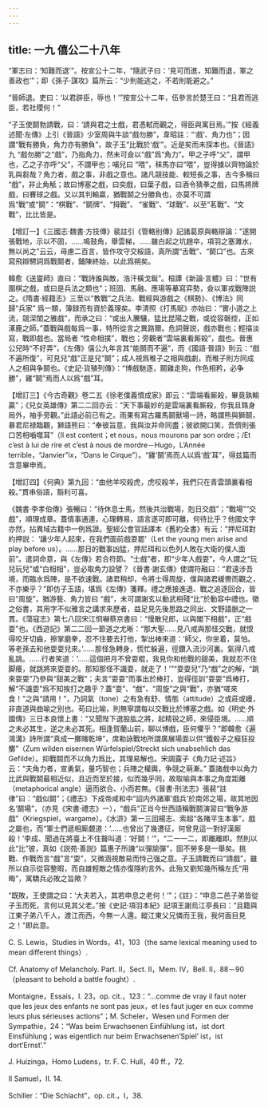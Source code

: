```yaml
---
---
---
```

title: 一九 僖公二十八年
---




“軍志曰：‘知難而退’”。按宣公十二年，“隨武子曰：‘見可而進，知難而退，軍之善政也’”；即《孫子·謀攻》篇所云：“少則能逃之，不若則能避之。”

“晉師退。吏曰：‘以君辟臣，辱也！’”按宣公十二年，伍參言於楚王曰：“且君而逃臣，若社稷何！”

“子玉使鬬勃請戰，曰：‘請與君之士戲，君憑軾而觀之，得臣與寓目焉。’”按《經義述聞·左傳》上引《晉語》少室周與牛談“戲勿勝”，韋昭註：“‘戲’、角力也”；因謂“戰有勝負，角力亦有勝負”，故子玉“比戰於‘戲’”。近是矣而未探本也。《晉語》九 “戲勿勝”之“戲”，乃指角力，然未可僉以“戲”爲“角力”。甲之子呼“父”，謂甲也，乙之子亦呼“父”，不謂甲也；哺兒曰 “喂”，秣馬亦曰“喂”，豈得據以齊物論於乳與芻哉？角力者，戲之事，非戲之意也。諸凡競技能、較短長之事，古今多稱曰 “戲”，非止角觝；故曰博塞之戲，曰奕戲，曰葉子戲，曰酒令猜拳之戲，曰馬將牌戲，曰賽球之戲。又以其判輸贏，猶戰鬬之分勝負也，亦莫不可謂爲“戰”或“鬬”：“棋戰”、“鬬牌”、“拇戰”、 “雀戰”、“球戰”、以至“茗戰”、“文戰”，比比皆是。

【增訂一】《三國志·魏書·方技傳》裴註引《管輅别傳》記諸葛原與輅辯論：“遂開張戰地，示以不固，……鳴鼓角，舉雲梯，……雖白起之坑趙卒，項羽之塞濉水，無以尚之”云云，毋慮二百言，皆作攻守交綏語，真所謂“舌戰”、“鬬口”也。古來寫飛辯騁詞爲戰鬬者，鋪陳終始，以此爲朔矣。

韓愈《送靈師》直曰：“戰詩誰與敵，浩汗橫戈鋋”。桓譚《新論·言體》曰：“世有圍棋之戲，或曰是兵法之類也”；班固、馬融、應瑒等摹寫弈勢，僉以軍戎戰陣説之。《隋書·經籍志》三至以“教戰”之兵法、戰經與游戲之《棋勢》、《博法》同歸“兵家” 爲一類，簿録而有資於義理矣。李清照《打馬賦》亦始曰：“實小道之上流，競深閨之雅戲”，而承之曰：“或出入騰驤，猛比昆陽之戰，或從容磬控，正如涿鹿之師。”蓋戰與戲每爲一事，特所從言之異路爾。危詞聲説，戲亦戰也；輕描淡寫，戰即戲也。當局者 “性命相撲”，戰也；旁觀者“雲端裏看厮殺”，戲也。晉惠公兒時“不好弄”，《左傳》僖公九年言其“能鬬而不遍”，而《國語·晉語》則云：“戲不遍所復”，可見兒“戲”正是兒“鬬”；成人視爲稚子之相與戲劇，而稚子則方同成人之相與争鬬也。《史記·貨殖列傳》：“博戲馳逐，鬬雞走狗，作色相矜，必争勝”，雞“鬬”焉而人以爲“戲”耳。

【增訂三】《今古奇觀》卷二五《徐老僕義憤成家》即云：“雲端看厮殺，畢竟孰輸贏”；《兒女英雄傳》第二二回亦云：“天下事最妙的是雲端裏看厮殺，你我且臵身局外，袖手旁觀。”此語必前已有之。雨果有寫古羅馬鬬獸場一詩，略謂熊與獅鬬，暴君尼禄臨觀，獅語熊曰：“奉彼旨意，我與汝并命同盡；彼欲開口笑，吾儕則張口苦相嚙噬耳”（Il est content；et nous，nous mourons par son ordre；/Et c’est à lui de rire et c’est à nous de mordre－Hugo，L’Année terrible，“Janvier”ix，“Dans le Cirque”）。“雞‘鬬’焉而人以爲‘戲’耳”，得兹篇而含意畢申焉。

【增訂四】《何典》第九回：“由他羊咬殺虎，虎咬殺羊，我們只在青雲頭裏看相殺。”貫串俗語，豁利可喜。

《魏書·李孝伯傳》張暢曰：“待休息士馬，然後共治戰場，剋日交戲”；“戰場”“交戲”，順理成章。蓋情事通連，心理轉易，語言遂可即可離，何待比乎？他國文字亦然，拈異域古籍中一例爲證。聖經公會官話譯本《舊約全書》有云：“押尼珥對約押説： ‘讓少年人起來，在我們面前戲耍罷’（Let the young men arise and play before us）。……那日的戰事凶猛，押尼珥和以色列人敗在大衛的僕人面前”。遣詞命意，與《左傳》若合符節。“士戲”者，即“少年人戲耍”，今人謂之“玩兒玩兒”或“白相相”，豈必取角力設譬？《晉書·謝玄傳》使謂符融曰：“君遠涉吾境，而臨水爲陣，是不欲速戰。諸君稍却，令將士得周旋，僕與諸君緩轡而觀之，不亦樂乎？”即仿子玉語，堪爲《左傳》箋釋。禮之應接進退、戰之追逐回合，皆曰“周旋”，猶游藝、角力皆曰 “戲”，未可謂謝玄以動武相殘“比”於動容中禮也。徵之俗書，其用字不似雅言之講求來歷者，益足見先後思路之同出、文野語脈之一貫。《蕩寇志》第七八回宋江恫嚇蔡京書曰：“慢散兒郎，以與閣下相戲”，正“戲耍”也。《西遊記》第二二回一節道之尤晰：“那大聖……見八戒與那怪交戰，就恨得咬牙切齒，擦掌磨拳，忍不住要去打他，掣出棒來道：‘師父，你坐着，莫怕。等老孫去和他耍耍兒來。’……那怪急轉身，慌忙躲遍，徑鑽入流沙河裏。氣得八戒亂跳。……行者笑道：‘……這個把月不曾耍棍，我見你和他戰的甜美，我就忍不住脚癢，就跳將來耍耍的。那知那怪不識耍，就走了！’”“耍耍兒”乃“戲”之的解，“跳來耍耍”乃參與“甜美之戰”；夫言“耍耍”而事出於棒打，豈得徑訓“耍耍”爲棒打，解“不識耍”爲不知挨打之趣乎？蓋“耍”、“戲”、“周旋”之與“戰”，亦猶“嗟來食！”之與“請用！”，乃詞氣（tone）之有急有舒、情態（attitude）之或莊或嫚，非直道與曲喻之别也。苟曰比喻，則無寧謂每以交戰比於博塞之戲。如《明史·外國傳》三日本良懷上書：“又聞陛下選股肱之將，起精锐之師，來侵臣境。……順之未必其生，逆之未必其死。相逢賀蘭山前，聊以博戲，臣何懼乎？”即韓愈《遍鴻溝》詩所謂“真成一擲賭乾坤”，席勒詠戰地所謂廣展場面以供“鐵骰子之瘊狂投擲”（Zum wilden eisernen Würfelspiel/Streckt sich unabsehlich das Gefilde）。抑戰鬬而不以角力爲比，其理易解也。宋調露子《角力記·述旨》 云：“夫角力者，宣勇氣，量巧智也；兵陣之權輿，争競之萌漸。” 蓋諸戲中以角力比武與戰鬬最相近似，且近而至於接，似而幾乎同，故取喻與本事之角度距離（metaphorical angle）逼而欲合、小而若無。《晉書·刑法志》張裴“註律”曰：“戲似鬬”；《禮志》下成帝咸和中“詔内外諸軍‘戲兵’於南郊之場，故其地因名‘鬬場”，（亦見《宋書·禮志》一），“戲兵”正肖今世西語稱戰鬬演習曰“戰争游戲”（Kriegspiel，wargame）。《水滸》第一三回楊志、索超“各賭平生本事”，戲之屬也，而“軍士們遞相厮覷道：‘……也曾出了幾遭征，何曾見這一對好漢厮殺！’李成、聞過在將臺上不住聱叫道：‘好鬬！’”，“二一一二，即離離即。然則以此“比”彼，真如《説苑·善説》篇惠子所譏“以彈諭彈”，固不勞多是一舉矣。挑戰、作戰而言“戲”言“耍”，又微涵視敵易而恃己强之意。子玉請戰而曰“請戲”，雖所以自示從容整暇，而自雄輕敵之情亦復隱約言外。此殆又劉知幾所稱左氏“用晦”，寓驕兵必敗之旨歟？

“既敗，王使謂之曰：‘大夫若入，其若申息之老何！’”；《註》：“申息二邑子弟皆從子玉而死，言何以見其父老。”按《史記·項羽本紀》記項王謝烏江亭長曰：“且籍與江東子弟八千人，渡江而西，今無一人還。縱江東父兄憐而王我，我何面目見之！”即此意。

C. S. Lewis，Studies in Words，41，103（the same lexical meaning used to mean different things）.

Cf. Anatomy of Melancholy. Part. II，Sect. II，Mem. IV，Bell. II，88－90 （pleasant to behold a battle fought）.

Montaigne，Essais，I. 23，op. cit.，123：“...comme de vray il faut noter que les jeux des enfants ne sont pas jeux，et les faut juger en eux comme leurs plus sérieuses actions”；M. Scheler，Wesen und Formen der Sympathie，24：“Was beim Erwachsenen Einfühlung ist，ist dort Einsfühlung；was eigentlich nur beim Erwachsenen‘Spiel’ ist，ist dort‘Ernst’.”

J. Huizinga，Homo Ludens，tr. F. C. Hull，40 ff.，72.

II Samuel，II. 14.

Schiller：“Die Schlacht”，op. cit.，I，38.